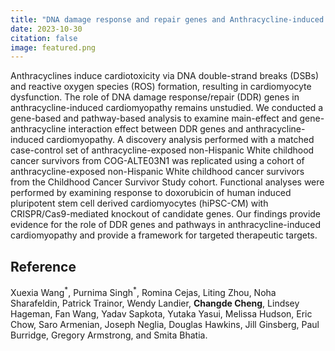 ```yaml
---
title: "DNA damage response and repair genes and Anthracycline-induced cardiomyopathy in childhood cancer survivors: a report from the Children’s Oncology Group and the Childhood Cancer Survivor Study."
date: 2023-10-30
citation: false
image: featured.png
---
```


Anthracyclines induce cardiotoxicity via DNA double-strand breaks (DSBs) and reactive oxygen species (ROS) formation, resulting in cardiomyocyte dysfunction. The role of DNA damage response/repair (DDR) genes in anthracycline-induced cardiomyopathy remains unstudied. We conducted a gene-based and pathway-based analysis to examine main-effect and gene-anthracycline interaction effect between DDR genes and anthracycline-induced cardiomyopathy. A discovery analysis performed with a matched case-control set of anthracycline-exposed non-Hispanic White childhood cancer survivors from COG-ALTE03N1 was replicated using a cohort of anthracycline-exposed non-Hispanic White childhood cancer survivors from the Childhood Cancer Survivor Study cohort. Functional analyses were performed by examining response to doxorubicin of human induced pluripotent stem cell derived cardiomyocytes (hiPSC-CM) with CRISPR/Cas9-mediated knockout of candidate genes. Our findings provide evidence for the role of DDR genes and pathways in anthracycline-induced cardiomyopathy and provide a framework for targeted therapeutic targets.


## Reference

Xuexia Wang<sup>\*</sup>, Purnima Singh<sup>\*</sup>, Romina Cejas, Liting Zhou, Noha Sharafeldin, Patrick Trainor, Wendy Landier, **Changde Cheng**, Lindsey Hageman, Fan Wang, Yadav Sapkota, Yutaka Yasui, Melissa Hudson, Eric Chow, Saro Armenian, Joseph Neglia, Douglas Hawkins, Jill Ginsberg, Paul Burridge, Gregory Armstrong, and Smita Bhatia.



